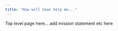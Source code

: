 ---
title: "How will Sean help me..."
---

Top level page here...
add mission statement etc here
